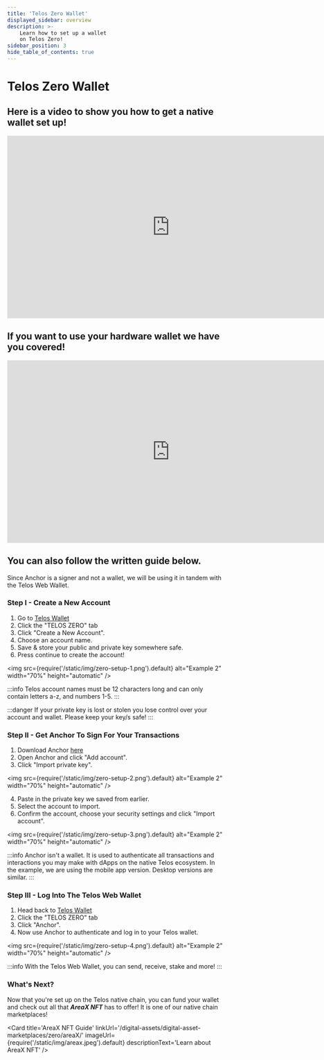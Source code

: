 ```yaml
---
title: 'Telos Zero Wallet'
displayed_sidebar: overview
description: >-
    Learn how to set up a wallet
    on Telos Zero!
sidebar_position: 3
hide_table_of_contents: true
---
```



# Telos Zero Wallet

## Here is a video to show you how to get a native wallet set up!

<iframe width="750" height="422" src="https://www.youtube.com/embed/i-2Ari0QPJ0" title="How To: Set up a Telos native account &amp; wallet" frameborder="0" allow="accelerometer; autoplay; clipboard-write; encrypted-media; gyroscope; picture-in-picture; web-share" allowfullscreen></iframe>

## If you want to use your hardware wallet we have you covered!

<iframe width="750" height="422" src="https://www.youtube.com/embed/UpPZCZIhmI0" title="How To: Create a Telos native account using a Ledger device" frameborder="0" allow="accelerometer; autoplay; clipboard-write; encrypted-media; gyroscope; picture-in-picture; web-share" allowfullscreen></iframe>

## You can also follow the written guide below.

Since Anchor is a signer and not a wallet, we will be using it in tandem with the Telos Web Wallet.

### Step I - Create a New Account

1. Go to [Telos Wallet](https://wallet.telos.net/)
2. Click the "TELOS ZERO" tab
3. Click "Create a New Account".
4. Choose an account name. 
5. Save & store your public and private key somewhere safe. 
6. Press continue to create the account!

<img
    src={require('/static/img/zero-setup-1.png').default}
    alt="Example 2"
    width="70%"
    height="automatic"
/>

:::info
Telos account names must be 12 characters long and can only contain letters a-z, and numbers 1-5.
:::

:::danger
If your private key is lost or stolen you lose control over your account and wallet. Please keep your key/s safe!
:::

### Step II - Get Anchor To Sign For Your Transactions

1. Download Anchor [here](https://www.greymass.com/anchor#download)
2. Open Anchor and click "Add account".
3. Click "Import private key".

<img
    src={require('/static/img/zero-setup-2.png').default}
    alt="Example 2"
    width="70%"
    height="automatic"
/>

4. Paste in the private key we saved from earlier.
5. Select the account to import.
6. Confirm the account, choose your security settings and click "Import account".

<img
    src={require('/static/img/zero-setup-3.png').default}
    alt="Example 2"
    width="70%"
    height="automatic"
/>


:::info
Anchor isn't a wallet. It is used to authenticate all transactions and interactions you may make with dApps on the native Telos ecosystem.
In the example, we are using the mobile app version. Desktop versions are similar.
:::

### Step III - Log Into The Telos Web Wallet

1. Head back to [Telos Wallet](https://wallet.telos.net/)
2. Click the "TELOS ZERO" tab
3. Click "Anchor".
4. Now use Anchor to authenticate and log in to your Telos wallet.

<img
    src={require('/static/img/zero-setup-4.png').default}
    alt="Example 2"
    width="70%"
    height="automatic"
 />

:::info
With the Telos Web Wallet, you can send, receive, stake and more! 
:::

### What's Next?

Now that you're set up on the Telos native chain, you can fund your wallet and check out all that ___AreaX NFT___ has to offer! It is one of our native chain marketplaces!


<Card
    title='AreaX NFT Guide'
    linkUrl='/digital-assets/digital-asset-marketplaces/zero/areaX/'
    imageUrl={require('/static/img/areax.jpeg').default}
    descriptionText='Learn about AreaX NFT'
/>